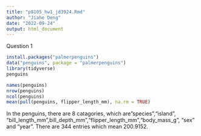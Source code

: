 ```yaml
---
title: "p8105_hw1_jd3924.Rmd"
author: "Jiahe Deng"
date: "2022-09-24"
output: html_document
---
```

Question 1
```r
install.packages("palmerpenguins")
data("penguins", package = "palmerpenguins")
library(tidyverse)
penguins
```
```r
names(penguins)
nrow(penguins)
ncol(penguins)
mean(pull(penguins, flipper_length_mm), na.rm = TRUE)
```
In the penguins, there are 8 catagories, which are"species","island", "bill_length_mm",bill_depth_mm","flipper_length_mm","body_mass_g", "sex" and "year". There are 344 entries which mean 200.9152. 